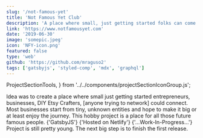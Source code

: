 ```yaml
---
slug: '/not-famous-yet'
title: 'Not Famous Yet Club'
description: 'A place where small, just getting started folks can come together. For all those future famous people ⭐'
link: 'https://www.notfamousyet.com'
date: '2019-06-30'
image: 'somepic.jpeg'
icon: 'NFY-icon.png'
featured: false
type: 'web'
github: 'https://github.com/mraguso2'
tags: ['gatsbyjs', 'styled-comp', 'mdx', 'graphql']
---
```


  ProjectSectionTools,
} from '../../components/projectSectionIconGroup.js';

<ProjectSectionTop frontmatter={props.frontmatter} />

<ProjectSectionIconGroup iconInfo="clipboard" sectionHeader="BACKGROUND">
  Idea was to create a place where small just getting started entrepreneurs,
  businesses, DIY Etsy Crafters, [anyone trying to network] could connect. Most
  businesses start from tiny, unknown entities and hope to make it big or at
  least enjoy the journey. This hobby project is a place for all those future
  famous people.
</ProjectSectionIconGroup>

<ProjectSectionTools frontmatter={props.frontmatter}>
  {'GatsbyJS'}
  {'Hosted on Netlify'}
  {'...Work-In-Progress...'}
</ProjectSectionTools>

<ProjectSectionIconGroup iconInfo="sign" sectionHeader="Next Steps">
  Project is still pretty young. The next big step is to finish the first
  release.
</ProjectSectionIconGroup>
